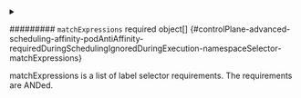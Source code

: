 

<PartialMatchlabels />



<details className="config-field" data-expandable="true">
<summary>

######### `matchExpressions` <span className="config-field-required" data-required="false">required</span> <span className="config-field-type">object[]</span> <span className="config-field-default"></span> <span className="config-field-enum"></span> {#controlPlane-advanced-scheduling-affinity-podAntiAffinity-requiredDuringSchedulingIgnoredDuringExecution-namespaceSelector-matchExpressions}

matchExpressions is a list of label selector requirements. The requirements are ANDed.

</summary>

<PartialMatchexpressionsreference />


</details>
